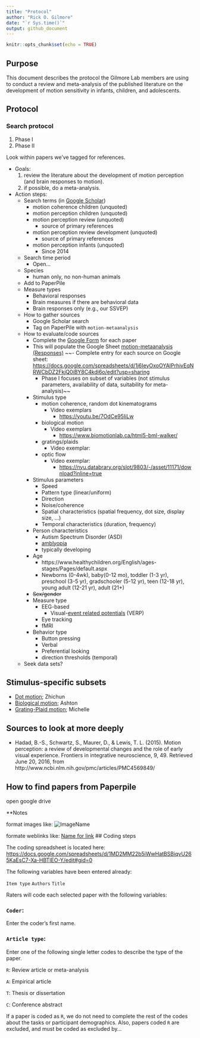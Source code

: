 ```yaml
---
title: "Protocol"
author: "Rick O. Gilmore"
date: "`r Sys.time()`"
output: github_document
---
```


```r
knitr::opts_chunk$set(echo = TRUE)
```

## Purpose

This document describes the protocol the Gilmore Lab members are using to conduct a review and meta-analysis of the published literature on the development of motion sensitivity in infants, children, and adolescents.

## Protocol

### Search protocol

1. Phase I
2. Phase II

Look within papers we've tagged for references.

- Goals:
    1. review the literature about the development of motion perception (and brain responses to motion).
    2. if possible, do a meta-analysis.
- Action steps:
    - Search terms (in [Google Scholar](https://scholar.google.com/))
        - motion coherence children (unquoted)
        - motion perception children (unquoted)
        - motion perception review (unquoted)
            - source of primary references
        - motion perception review development (unquoted)
            - source of primary references
        - motion perception infants (unquoted)
            - Since 2014
    - Search time period
        - Open...
    - Species
        - human only, no non-human animals
    - Add to PaperPile
    - Measure types
        - Behavioral responses
        - Brain measures if there are behavioral data
        - Brain responses only (e.g., our SSVEP)
    - How to gather sources
        - Google Scholar search
        - Tag on PaperPile with `motion-metaanalysis`
    - How to evaluate/code sources
        - Complete the [Google Form](https://docs.google.com/forms/d/e/1FAIpQLSeFVnK8m4-yoIZm04jCZjtnQX5HFmOvLsi9hnmnYbHIm216hw/viewform?vc=0&c=0&w=1) for each paper 
        - This will populate the Google Sheet [motion-metaanalysis (Responses)](https://docs.google.com/spreadsheets/d/1K0TEzdSXl7GTFg2-vDHvndVvxOHLRvXdgZWVDNyvPLM/edit#gid=1643485482) 
        ~~- Complete entry for each source on Google sheet: <https://docs.google.com/spreadsheets/d/1j6IeyOxoOYAlPrhivEqNRWCbDZ2FkjQ0iBY8C4kdi6o/edit?usp=sharing>
            - Phase I focuses on subset of variables (not stimulus parameters, availability of data, suitability for meta-analysis)~~
        - Stimulus type
            - motion coherence, random dot kinematograms
                - Video exemplars
                    - <https://youtu.be/7OdCe95IiLw>
            - biological motion
                - Video exemplars
                    - <https://www.biomotionlab.ca/html5-bml-walker/>
            - gratings/plaids
                - Video exemplar:
            - optic flow
                - Video exemplar:
                    - <https://nyu.databrary.org/slot/9803/-/asset/11171/download?inline=true>
        - Stimulus parameters
            - Speed
            - Pattern type (linear/uniform)
            - Direction
            - Noise/coherence
            - Spatial characteristics (spatial frequency, dot size, display size, ...)
            - Temporal characteristics (duration, frequency)
        - Person characteristics
            - Autism Spectrum Disorder (ASD)
            - [amblyopia](https://nei.nih.gov/health/amblyopia)
            - typically developing
        - Age 
            - https://www.healthychildren.org/English/ages-stages/Pages/default.aspx
            - Newborns (0-4wk), baby(0-12 mo), toddler (1-3 yr), preschool (3-5 yr), gradschooler (5-12 yr), teen (12-18 yr), young adult (12-21 yr), adult (21+)
        - ~~Sex/gender~~
        - Measure type
            - EEG-based
                - Visual-[event related potentials](https://en.wikipedia.org/wiki/Event-related_potential) (VERP)
            - Eye tracking
            - fMRI
        - Behavior type
            - Button pressing
            - Verbal
            - Preferential looking
            - direction thresholds (temporal)
    - Seek data sets?
    
## Stimulus-specific subsets

- [Dot motion](dot-motion.md); Zhichun
- [Biological motion](biological-motion.md); Ashton
- [Grating-Plaid motion](dot-motion.md); Michelle

## Sources to look at more deeply

- Hadad, B.-S., Schwartz, S., Maurer, D., & Lewis, T. L. (2015). Motion perception: a review of developmental changes and the role of early visual experience. Frontiers in integrative neuroscience, 9, 49. Retrieved June 20, 2016, from http://www.ncbi.nlm.nih.gov/pmc/articles/PMC4569849/

## How to find papers from Paperpile
open google drive 

**Notes

format images like:
![ImageName](img/ImageName.extension)

formate weblinks like: 
[Name for link](https://link address)
## Coding steps

The coding spreadsheet is located here: <https://docs.google.com/spreadsheets/d/1MD2MM22b5iWwHatBSBiqvU265KaEsC7-Xa-HBTIEO-Y/edit#gid=0>

The following variables have been entered already:

`Item type`
`Authors`
`Title`

Raters will code each selected paper with the following variables:

### `Coder`: 

Enter the coder's first name.

### `Article type`: 

Enter one of the following single letter codes to describe the type of the paper.

`R`: Review article or meta-analysis

`A`: Empirical article

`T`: Thesis or dissertation

`C`: Conference abstract

If a paper is coded as `R`, we do not need to complete the rest of the codes about the tasks or participant demographics.
Also, papers coded `R` are excluded, and must be coded as excluded by...

